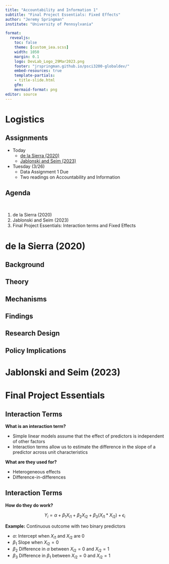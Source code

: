 ```yaml
---
title: "Accountability and Information 1"
subtitle: "Final Project Essentials: Fixed Effects"
author: "Jeremy Springman"
institute: "University of Pennsylvania"

format:
  revealjs:
    toc: false
    theme: [custom_iea.scss]
    width: 1050
    margin: 0.1
    logo: DevLab_Logo_29Mar2023.png
    footer: "jrspringman.github.io/psci3200-globaldev/"
    embed-resources: true
    template-partials:
    - title-slide.html
    gfm:
    mermaid-format: png
editor: source
---
```


# Logistics

## Assignments

- Today
  + [de la Sierra (2020)](/files/sierra_2020.pdf)
  + [Jablonski and Seim (2023)](/files/what-politicians-do-not-know-can-hurt-you-the-effects-of-information-on-politicians-spending-decisions.pdf)
- Tuesday (3/26)
  + Data Assignment 1 Due
  + Two readings on Accountability and Information

  
## Agenda

\

1. de la Sierra (2020)
2. Jablonski and Seim (2023)
3. Final Project Essentials: Interaction terms and Fixed Effects


# de la Sierra (2020)

## Background

## Theory

## Mechanisms

## Findings

## Research Design

## Policy Implications

# Jablonski and Seim (2023)

# Final Project Essentials

## Interaction Terms

**What is an interaction term?**

- Simple linear models assume that the effect of predictors is independent of other factors 
- Interaction terms allow us to estimate the difference in the slope of a predictor across unit characteristics

**What are they used for?**

- Heterogeneous effects
- Difference-in-differences

## Interaction Terms


**How do they do work?**

$$
Y_i = \alpha + \beta_1 X_{i1} + \beta_2 X_{i2} + \beta_3 (X_{i1}*X_{i2}) + \epsilon_i
$$


**Example:** Continuous outcome with two binary predictors

- $\alpha$: Intercept when $X_{i1}$ and $X_{i2}$ are 0
- $\beta_1$ Slope when $X_{i2} = 0$
- $\beta_2$ Difference in $\alpha$ between $X_{i2}=0$ and $X_{i2}=1$
- $\beta_3$ Difference in $\beta_1$ between $X_{i2}=0$ and $X_{i2}=1$
